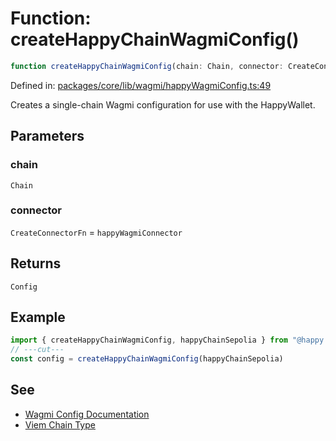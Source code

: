 # Function: createHappyChainWagmiConfig()

```ts
function createHappyChainWagmiConfig(chain: Chain, connector: CreateConnectorFn): Config
```

Defined in: [packages/core/lib/wagmi/happyWagmiConfig.ts:49](https://github.com/HappyChainDevs/happychain/blob/99d9c499d60929c60f5b0529191c07ec6adb3faa/packages/core/lib/wagmi/happyWagmiConfig.ts#L49)

Creates a single-chain Wagmi configuration for use with the HappyWallet.

## Parameters

### chain

`Chain`

### connector

`CreateConnectorFn` = `happyWagmiConnector`

## Returns

`Config`

## Example

```ts twoslash
import { createHappyChainWagmiConfig, happyChainSepolia } from "@happy.tech/core"
// ---cut---
const config = createHappyChainWagmiConfig(happyChainSepolia)
```

## See

* [Wagmi Config Documentation](https://wagmi.sh/react/api/createConfig#config)
* [Viem Chain Type](https://viem.sh/docs/glossary/types#chain)
